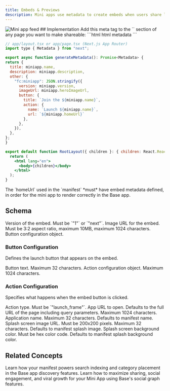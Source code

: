 ```yaml
---
title: Embeds & Previews
description: Mini apps use metadata to create embeds when users share links. The embed shows a preview image and launch button.
---
```


<Panel>
<Frame caption="Mini App embed in social feed">
  <img src="/images/minikit/feed_mini.jpg" alt="Mini app feed" className="h-[220px] w-auto"/>
</Frame>
</Panel>
## Implementation
Add this meta tag to the `<head>` section of any page you want to make shareable:

<CodeGroup>
  ```html html metadata
  <!DOCTYPE html>
  <html lang="en">
    <head>
      <title>My Mini App</title>
      <meta
        name="fc:miniapp"
        content='{
          "version": "next",
          "imageUrl": "https://example.com/preview.png",
          "button": {
            "title": "Open App",
            "action": {
              "type": "launch_frame",
              "url": "https://example.com"
            }
          }
        }'
      />
    </head>
    <body>
      <!-- Your app content -->
    </body>
  </html>
  ```
  
  ```jsx next.js metadata
  // app/layout.tsx or app/page.tsx (Next.js App Router)
  import type { Metadata } from "next";
  
export async function generateMetadata(): Promise<Metadata> {
  return {
    title: miniapp.name,
    description: miniapp.description,
    other: {
      "fc:miniapp": JSON.stringify({
        version: miniapp.version,
        imageUrl: miniapp.heroImageUrl,
        button: {
          title: `Join the ${miniapp.name}`,
          action: {
            name: `Launch ${miniapp.name}`,
            url: `${miniapp.homeUrl}`
          },
        },
      }),
    },
  };
}
  
  export default function RootLayout({ children }: { children: React.ReactNode }) {
    return (
      <html lang="en">
        <body>{children}</body>
      </html>
    );
  }
  ```
</CodeGroup>
<Tip>The `homeUrl` used in the `manifest` *must* have embed metadata defined, in order for the mini app to render correctly in the Base app.</Tip>



## Schema

<Card>
<ParamField path="version" type="string" required>
Version of the embed. Must be `"1"` or `"next"`.
</ParamField>

<ParamField path="imageUrl" type="string" required>
Image URL for the embed. Must be 3:2 aspect ratio, maximum 10MB, maximum 1024 characters.
</ParamField>

<ParamField path="button" type="object" required>
Button configuration object.
</ParamField>
</Card>

### Button Configuration

Defines the launch button that appears on the embed.

<Card>
<ParamField path="button.title" type="string" required>
Button text. Maximum 32 characters.
</ParamField>

<ParamField path="button.action" type="object" required>
Action configuration object. Maximum 1024 characters.
</ParamField>
</Card>

### Action Configuration

Specifies what happens when the embed button is clicked.

<Card>
<ParamField path="button.action.type" type="string" required>
Action type. Must be `"launch_frame"`.
</ParamField>

<ParamField path="button.action.url" type="string">
App URL to open. Defaults to the full URL of the page including query parameters. Maximum 1024 characters.
</ParamField>

<ParamField path="button.action.name" type="string">
Application name. Maximum 32 characters. Defaults to manifest name.
</ParamField>

<ParamField path="button.action.splashImageUrl" type="string">
Splash screen image URL. Must be 200x200 pixels. Maximum 32 characters. Defaults to manifest splash image.
</ParamField>

<ParamField path="button.action.splashBackgroundColor" type="string">
Splash screen background color. Must be hex color code. Defaults to manifest splash background color.
</ParamField>
</Card>


## Related Concepts

<CardGroup cols={2}>
<Card title="Search and Discovery" href="/mini-apps/technical-guides/search-and-discovery">
  Learn how your manifest powers search indexing and category placement in the Base app discovery features.
</Card>

<Card title="Sharing and Social Graph" href="/mini-apps/technical-guides/sharing-and-social-graph">
  Learn how to maximize sharing, social engagement, and viral growth for your Mini App using Base's social graph features.
</Card>
</CardGroup>
